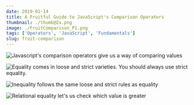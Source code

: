 ```yaml
---
date: 2019-01-14
title: A Fruitful Guide to JavaScript's Comparison Operators
thumbnail: ./thumb@2x.png
image: ./FruitComparison_P1.png
tags: ['Operators', 'JavaScript', 'Fundamentals']
slug: fruit-comparison
---
```




![Javascript's comparison operators give us a way of comparing values](./FruitComparison_P1.png)


![Equality comes in loose and strict varieties. You should always use strict equality.](./FruitComparison_P2.png)


![Inequality follows the same loose and strict rules as equality](./FruitComparison_P3.png)


![Relational equality let's us check which value is greater](./FruitComparison_P4.png)
